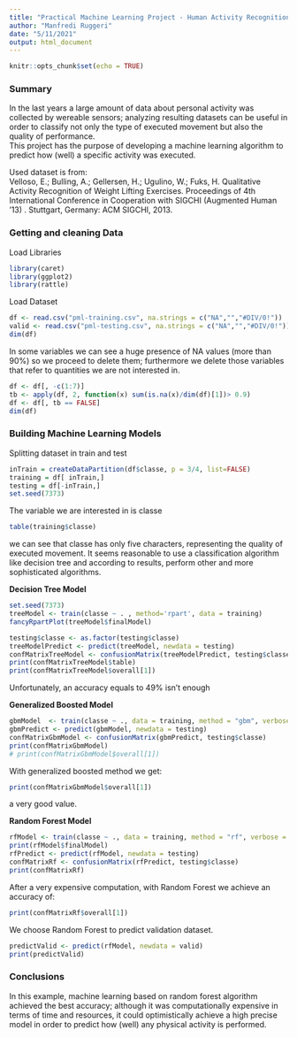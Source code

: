 ---
title: "Practical Machine Learning Project - Human Activity Recognition"
author: "Manfredi Ruggeri"
date: "5/11/2021"
output: html_document
---

```{r setup, include=FALSE}
knitr::opts_chunk$set(echo = TRUE)
```
   
  
### Summary  

In the last years a large amount of data about personal activity was collected by wereable sensors; analyzing resulting datasets can be useful in order to classify not only the type of executed movement but also the quality of performance.  
This project has the purpose of developing a machine learning algorithm to predict how (well) a specific activity was executed.  

Used dataset is from:  
Velloso, E.; Bulling, A.; Gellersen, H.; Ugulino, W.; Fuks, H. Qualitative Activity Recognition of Weight Lifting Exercises. Proceedings of 4th International Conference in Cooperation with SIGCHI (Augmented Human '13) . Stuttgart, Germany: ACM SIGCHI, 2013.  

### Getting and cleaning Data  

Load Libraries  
```{r message=FALSE, warning=FALSE}
library(caret)
library(ggplot2)
library(rattle)
```
  
  
Load Dataset  
```{r}
df <- read.csv("pml-training.csv", na.strings = c("NA","","#DIV/0!"))
valid <- read.csv("pml-testing.csv", na.strings = c("NA","","#DIV/0!"))
dim(df)
```
  
In some variables we can see a huge presence of NA values (more than 90%) so we proceed to delete them; furthermore we delete those variables that refer to quantities we are not interested in.  

```{r}
df <- df[, -c(1:7)]
tb <- apply(df, 2, function(x) sum(is.na(x)/dim(df)[1])> 0.9)
df <- df[, tb == FALSE]
dim(df)
```
  
### Building Machine Learning Models   

Splitting dataset in train and test  
```{r}
inTrain = createDataPartition(df$classe, p = 3/4, list=FALSE)
training = df[ inTrain,]
testing = df[-inTrain,]
set.seed(7373)
```
  
The variable we are interested in is classe  
```{r}
table(training$classe)
```
  
we can see that classe has only five characters, representing the quality of executed movement. It seems reasonable to use a classification algorithm like decision tree and according to results, perform other and more sophisticated algorithms.  


**Decision Tree Model**   
```{r}
set.seed(7373)
treeModel <- train(classe ~ . , method='rpart', data = training)
fancyRpartPlot(treeModel$finalModel)
```
```{r}
testing$classe <- as.factor(testing$classe)
treeModelPredict <- predict(treeModel, newdata = testing)
confMatrixTreeModel <- confusionMatrix(treeModelPredict, testing$classe)
print(confMatrixTreeModel$table)
print(confMatrixTreeModel$overall[1])
```
Unfortunately, an accuracy equals to 49% isn't enough  
  
**Generalized Boosted Model**  
    
```{r}
gbmModel  <- train(classe ~ ., data = training, method = "gbm", verbose=FALSE)
gbmPredict <- predict(gbmModel, newdata = testing)
confMatrixGbmModel <- confusionMatrix(gbmPredict, testing$classe)
print(confMatrixGbmModel)
# print(confMatrixGbmModel$overall[1])
```
  
With generalized boosted method we get:
```{r}
print(confMatrixGbmModel$overall[1])
```
a very good value.  

**Random Forest Model**   
```{r}
rfModel <- train(classe ~ ., data = training, method = "rf", verbose = FALSE)
print(rfModel$finalModel)
rfPredict <- predict(rfModel, newdata = testing)
confMatrixRf <- confusionMatrix(rfPredict, testing$classe)
print(confMatrixRf)   
```
After a very expensive computation, with Random Forest we achieve an accuracy of:  
```{r}
print(confMatrixRf$overall[1])
```
We choose Random Forest to predict validation dataset.  
```{r}
predictValid <- predict(rfModel, newdata = valid)
print(predictValid)
```
### Conclusions   
In this example, machine learning based on random forest algorithm achieved the best accuracy; although it was computationally expensive in terms of time and resources, it could optimistically achieve a high precise model in order to predict how (well) any physical activity is performed.






